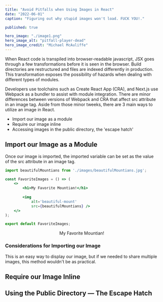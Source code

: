 ```yaml
---
title: "Avoid Pitfalls when Using Images in React"
date: "2022-06-01"
caption: "Figuring out why stupid images won't load. FUCK YOU!."

published: true

hero_image: "./image1.png"
hero_image_alt: "pitfall-player-dead"
hero_image_credit: "Michael McAuliffe"
---
```



<BrokenLine thickness={8} />


When React code is transpiled into browser-readable javascript, JSX goes
through a few transformations before it is seen in the browser. Build
directories are restructured and files are indexed differently in production.
This transformation exposes the possibility of hazards when dealing with
different types of modules.

Developers use toolchains such as Create React App (CRA), and Next.js use
Webpack as a bundler to assist with module integration. There are minor
differences between versions of Webpack and CRA that affect src attribute in an
image tag. Aside from those minor tweeks, there are 3 main ways to utilize an
image in React.

* Import our image as a module
* Require our image inline 
* Accessing images in the public directory, the 'escape hatch'

<BrokenLine thickness={5} /> 

## Import our Image as a Module

Once our image is imported, the imported variable can be set as the value of the src attribute
in an image tag.

```jsx
import beautifulMountians from './images/beautifulMountians.jpg';

const FavoriteImages = () => (
    <>
        <h1>My Favorite Mountian!</h1>
        
        <img 
            alt='beautiful-mount'
            src={beautifulMountians} />
    </>
);

export default FavoriteImages;
```
<p align='center'>My Favorite Mountian!</p>
<GridStructure 
    modifier={8}
    itemCount={1}
    extension={'jpg'} />

### Considerations for Importing our Image

This is an easy way to display our image, but if we needed to share multiple images, 
this method wouldn't be as practical. 

<BrokenLine thickness={5} /> 

## Require our Image Inline

<BrokenLine thickness={5} /> 

## Using the Public Directory — The Escape Hatch

<BrokenLine thickness={5} /> 
